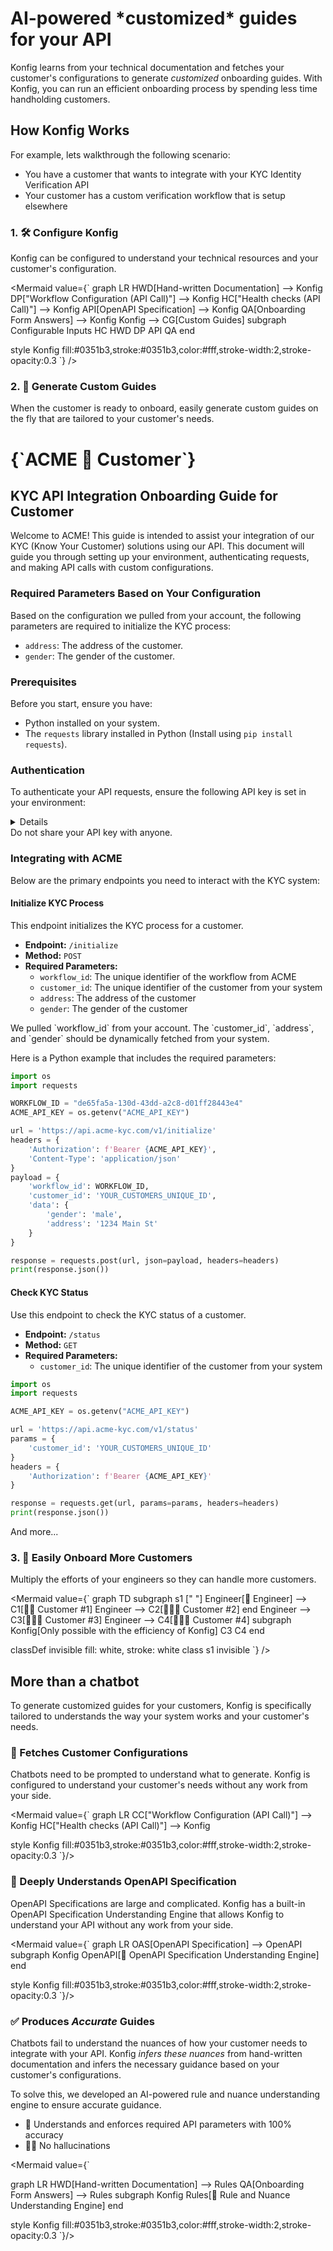 
<div className="markdown max-w-[760px] px-4 pb-16 pt-16 md:pt-32 mx-auto">

<h1 className="font-extrabold text-4xl md:text-5xl">
<span className="bg-gradient-to-r from-purple-800 to-indigo-600 bg-clip-text text-transparent">AI-powered</span>
*customized* guides for your API
</h1>

Konfig learns from your technical documentation and fetches your customer's configurations to generate *customized* onboarding guides. With Konfig, you can run an efficient onboarding process by spending less time handholding customers.

 <ScheduleDemo/>

<h2 className="font-extrabold underline">
How Konfig Works
</h2>

For example, lets walkthrough the following scenario:

- You have a customer that wants to integrate with your KYC Identity Verification API
- Your customer has a custom verification workflow that is setup elsewhere

### 1. 🛠️ Configure Konfig

Konfig can be configured to understand your technical resources and your customer's configuration.

<Mermaid
  value={`
graph LR
  HWD[Hand-written Documentation] --> Konfig
  DP["Workflow Configuration (API Call)"] --> Konfig
  HC["Health checks (API Call)"] --> Konfig
  API[OpenAPI Specification] --> Konfig
  QA[Onboarding Form Answers] --> Konfig
  Konfig --> CG[Custom Guides]
  subgraph Configurable Inputs
    HC
    HWD
    DP
    API
    QA
  end

  style Konfig fill:#0351b3,stroke:#0351b3,color:#fff,stroke-width:2,stroke-opacity:0.3
    `}
/>

### 2. 📄 Generate Custom Guides

When the customer is ready to onboard, easily generate custom guides on the fly that are tailored to your customer's needs.

<div className="max-w-[90vw] block mb-[calc(0.20_*_100%_*_-1)] ">
<div className="scale-75 h-[500px] overflow-scroll origin-top border border-slate-800 shadow-lg p-4 md:p-8">

<h1>{`ACME 🤝 Customer`}</h1>

## KYC API Integration Onboarding Guide for Customer

Welcome to ACME! This guide is intended to assist your integration of our KYC
(Know Your Customer) solutions using our API. This document will guide you
through setting up your environment, authenticating requests, and making API
calls with custom configurations.

### Required Parameters Based on Your Configuration

Based on the configuration we pulled from your account, the following parameters are required to initialize the KYC process:

- `address`: The address of the customer.
- `gender`: The gender of the customer.

### Prerequisites

Before you start, ensure you have:
- Python installed on your system.
- The `requests` library installed in Python (Install using `pip install requests`).

### Authentication

To authenticate your API requests, ensure the following API key is set in your environment:

<details summary="🔑 API Key!">
<div>
```bash
export ACME_API_KEY=9415170c-e774-43aa-b863-3d0a94ef085f
```
</div>
</details>


<Admonition type="caution">
Do not share your API key with anyone.
</Admonition>

### Integrating with ACME

Below are the primary endpoints you need to interact with the KYC system:

#### Initialize KYC Process

This endpoint initializes the KYC process for a customer.

- **Endpoint:** `/initialize`
- **Method:** `POST`
- **Required Parameters:**
  - `workflow_id`: The unique identifier of the workflow from ACME
  - `customer_id`: The unique identifier of the customer from your system
  - `address`: The address of the customer
  - `gender`: The gender of the customer

<Admonition type="note">
We pulled `workflow_id` from your account. The `customer_id`, `address`, and
`gender` should be dynamically fetched from your system.
</Admonition>

Here is a Python example that includes the required parameters:

```python
import os
import requests

WORKFLOW_ID = "de65fa5a-130d-43dd-a2c8-d01ff28443e4"
ACME_API_KEY = os.getenv("ACME_API_KEY")

url = 'https://api.acme-kyc.com/v1/initialize'
headers = {
    'Authorization': f'Bearer {ACME_API_KEY}',
    'Content-Type': 'application/json'
}
payload = {
    'workflow_id': WORKFLOW_ID,
    'customer_id': 'YOUR_CUSTOMERS_UNIQUE_ID',
    'data': {
        'gender': 'male',
        'address': '1234 Main St'
    }
}

response = requests.post(url, json=payload, headers=headers)
print(response.json())
```

#### Check KYC Status

Use this endpoint to check the KYC status of a customer.

- **Endpoint:** `/status`
- **Method:** `GET`
- **Required Parameters:**
  - `customer_id`: The unique identifier of the customer from your system

```python
import os
import requests

ACME_API_KEY = os.getenv("ACME_API_KEY")

url = 'https://api.acme-kyc.com/v1/status'
params = {
    'customer_id': 'YOUR_CUSTOMERS_UNIQUE_ID'
}
headers = {
    'Authorization': f'Bearer {ACME_API_KEY}'
}

response = requests.get(url, params=params, headers=headers)
print(response.json())
```

And more...

</div>
</div>

### 3. 🤝 Easily Onboard More Customers

Multiply the efforts of your engineers so they can handle more customers.

<Mermaid
  value={`
graph TD
  subgraph s1 [" "]
    Engineer[👷 Engineer] --> C1[👨‍💼 Customer #1]
    Engineer --> C2[👩🏼‍💼 Customer #2]
  end
  Engineer --> C3[🧑🏾‍💼 Customer #3]
  Engineer --> C4[👨🏼‍💼 Customer #4]
  subgraph Konfig[Only possible with the efficiency of Konfig]
    C3
    C4
  end

  classDef invisible fill: white, stroke: white
  class s1 invisible
    `}
/>

<h2 className="font-extrabold underline">
More than a chatbot
</h2>

To generate customized guides for your customers, Konfig is specifically
tailored to understands the way your system works and your customer's needs.

### 🔗 Fetches Customer Configurations

Chatbots need to be prompted to understand what to generate. Konfig is
configured to understand your customer's needs without any work from your side.

<Mermaid value={`
graph LR
  CC["Workflow Configuration (API Call)"] --> Konfig
  HC["Health checks (API Call)"] --> Konfig

  style Konfig fill:#0351b3,stroke:#0351b3,color:#fff,stroke-width:2,stroke-opacity:0.3
`}/>

### 🧠 Deeply Understands OpenAPI Specification

OpenAPI Specifications are large and complicated. Konfig has a built-in OpenAPI
Specification Understanding Engine that allows Konfig to understand your API
without any work from your side.

<Mermaid value={`
graph LR
  OAS[OpenAPI Specification] --> OpenAPI
  subgraph Konfig
    OpenAPI[🧠 OpenAPI Specification Understanding Engine]
  end

  style Konfig fill:#0351b3,stroke:#0351b3,color:#fff,stroke-width:2,stroke-opacity:0.3
`}/>

### ✅ Produces *Accurate* Guides

Chatbots fail to understand the nuances of how your customer needs to integrate
with your API. Konfig *infers these nuances* from hand-written documentation and
infers the necessary guidance based on your customer's configurations.

To solve this, we developed an AI-powered rule and nuance understanding engine
to ensure accurate guidance.

- 🤝 Understands and enforces required API parameters with 100% accuracy
- 🙅‍♂️ No hallucinations

<Mermaid value={`

graph LR
  HWD[Hand-written Documentation] --> Rules
  QA[Onboarding Form Answers] --> Rules
  subgraph Konfig
    Rules[🧠 Rule and Nuance Understanding Engine]
  end

  style Konfig fill:#0351b3,stroke:#0351b3,color:#fff,stroke-width:2,stroke-opacity:0.3
`}/>

<ScheduleDemo/>

</div>

